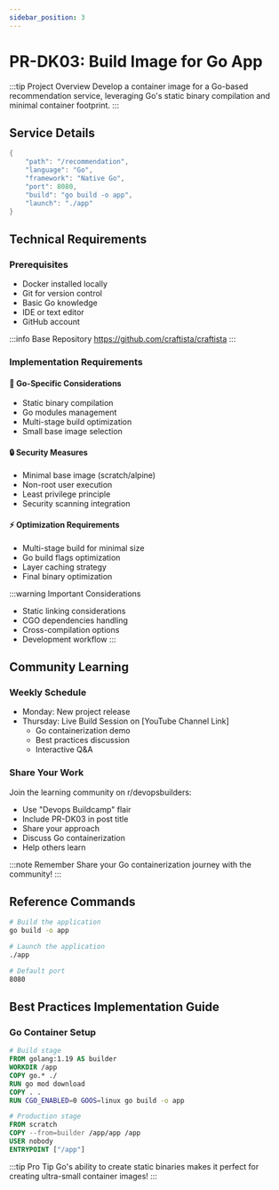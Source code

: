 ```yaml
---
sidebar_position: 3
---
```


# PR-DK03: Build Image for Go App

:::tip Project Overview
Develop a container image for a Go-based recommendation service, leveraging Go's static binary compilation and minimal container footprint.
:::

## Service Details
```go title="Service Configuration"
{
    "path": "/recommendation",
    "language": "Go",
    "framework": "Native Go",
    "port": 8080,
    "build": "go build -o app",
    "launch": "./app"
}
```

## Technical Requirements

### Prerequisites
- Docker installed locally
- Git for version control
- Basic Go knowledge
- IDE or text editor
- GitHub account

:::info Base Repository
https://github.com/craftista/craftista
:::

### Implementation Requirements

#### 🚀 Go-Specific Considerations
- Static binary compilation
- Go modules management
- Multi-stage build optimization
- Small base image selection

#### 🔒 Security Measures
- Minimal base image (scratch/alpine)
- Non-root user execution
- Least privilege principle
- Security scanning integration

#### ⚡ Optimization Requirements
- Multi-stage build for minimal size
- Go build flags optimization
- Layer caching strategy
- Final binary optimization

:::warning Important Considerations
- Static linking considerations
- CGO dependencies handling
- Cross-compilation options
- Development workflow
:::

## Community Learning

### Weekly Schedule
- Monday: New project release
- Thursday: Live Build Session on [YouTube Channel Link]
  - Go containerization demo
  - Best practices discussion
  - Interactive Q&A

### Share Your Work
Join the learning community on r/devopsbuilders:
- Use "Devops Buildcamp" flair
- Include PR-DK03 in post title
- Share your approach
- Discuss Go containerization
- Help others learn

:::note Remember
Share your Go containerization journey with the community!
:::

## Reference Commands

```bash title="Build & Run Commands"
# Build the application
go build -o app

# Launch the application
./app

# Default port
8080
```

## Best Practices Implementation Guide

### Go Container Setup
```dockerfile title="Example Multi-Stage Structure"
# Build stage
FROM golang:1.19 AS builder
WORKDIR /app
COPY go.* ./
RUN go mod download
COPY . .
RUN CGO_ENABLED=0 GOOS=linux go build -o app

# Production stage
FROM scratch
COPY --from=builder /app/app /app
USER nobody
ENTRYPOINT ["/app"]
```

:::tip Pro Tip
Go's ability to create static binaries makes it perfect for creating ultra-small container images!
:::
